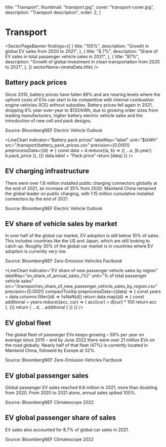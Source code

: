   title: "Transport",
  thumbnail: "transport.jpg",
  cover: "transport-cover.jpg",
  description: "Transport description",
  order: 2,
}



# Transport

<SectorPageBanner
  findings={[
    {
      title: "105%",
      description: "Growth in global EV sales from 2020 to 2021",
    },
    {
      title: "8.7%",
      description: "Share of EV sales in total passenger vehicle sales in 2021",
    },
    {
      title: "87%",
      description:
        "Growth of global investment in clean transportation from 2020 to 2021",
    },
  ]}
  sectorName={metaData.title}
/>

## Battery pack prices

Since 2010, battery prices have fallen 89% and are nearing levels where the upfront costs of EVs can start to be competitive with internal combustion engine vehicles (ICE) without subsidies. Battery prices fell again in 2021, dropping 6% year-over-year to $132/kWh, due to growing order sizes from leading manufacturers, higher battery electric vehicle sales and the introduction of new cell and pack designs.

Source: BloombergNEF Electric Vehicle Outlook

<LineChart
  indicator="Battery pack prices"
  labelKey="label"
  unit="$/kWh"
  src="/transport/battery_pack_prices.csv"
  precision={0.0001}
  preprocessData={(d) => {
    const data = d.reduce((a, b) => ({ ...a, [b.year]: b.pack_price }), {})
    data.label = "Pack price"
    return [data]
  }}
/>

## EV charging infrastructure

There were over 1.8 million installed public charging connectors globally at the end of 2021, an increase of 35% from 2020. Mainland China remained the global leader on public charging, with 1.15 million cumulative installed connectors by the end of 2021.

Source: BloombergNEF Electric Vehicle Outlook

<AreaChart
  indicator="Cumulative global public charging connectors"
  labelKey="country"
  src="/transport/cumulative_global_public_charging_connectors.csv"
  precision={0.01}
/>

## EV share of vehicle sales by market

In over half of the global car market, EV adoption is still below 10% of sales. This includes countries like the US and Japan, which are still looking to catch up. Roughly 30% of the global car market is in countries where EV adoption is currently very low.

Source: BloombergNEF Zero-Emission Vehicles Factbook

<LineChart
  indicator="EV share of new passenger vehicle sales by region"
  labelKey="ev_share_of_annual_sales_(%)"
  unit="% of total passenger vehicle sales"
  src="/transport/ev_share_of_new_passenger_vehicle_sales_by_region.csv"
  precision={0.0001}
  compactTooltip
  preprocessData={(data) => {
    const years = data.columns.filter((d) => !isNaN(d))
    return data.map((d) => {
      const additional = years.reduce((acc, cur) => {
        acc[cur] = d[cur] * 100
        return acc
      }, {})
      return { ...d, ...additional }
    })
  }}
/>

## EV global fleet

The global fleet of passenger EVs keeps growing – 59% per year on average since 2015 – and by June 2022 there were over 21 million EVs on the road globally. Nearly half of that fleet (47%) is currently located in Mainland China, followed by Europe at 32%.

Source: BloombergNEF Zero-Emission Vehicles Factbook

<AreaChart
  indicator="Global passenger EV fleet"
  labelKey="market"
  unit="million vehicle units"
  src="/transport/global_passenger_ev_fleet.csv"
  precision={0.01}
/>

## EV global passenger sales

Global passenger EV sales reached 6.6 million in 2021, more than doubling from 2020. From 2020 to 2021 alone, annual sales spiked 105%.

Source: BloombergNEF Climatescope 2022

<BarChart
  indicator="Global passenger EV sales"
  labelKey="indicator"
  unit="million vehicle sales"
  src="/transport/global_passenger_ev_sales.csv"
  precision={0.01}
/>

## EV global passenger share of sales

EV sales also accounted for 8.7% of global car sales in 2021.

Source: BloombergNEF Climatescope 2022

<LineChart
  indicator="Global passenger EV share of sales"
  labelKey="indicator"
  unit="%"
  src="/transport/global_passenger_ev_share_of_sales.csv"
  precision={0.0001}
/>
